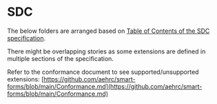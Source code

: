 
<Meta title="SDC/Overview" />

# SDC

The below folders are arranged based on [Table of Contents of the SDC specification](https://hl7.org/fhir/uv/sdc/toc.html).

There might be overlapping stories as some extensions are defined in multiple sections of the specification.

Refer to the conformance document to see supported/unsupported extensions: [https://github.com/aehrc/smart-forms/blob/main/Conformance.md](https://github.com/aehrc/smart-forms/blob/main/Conformance.md)

